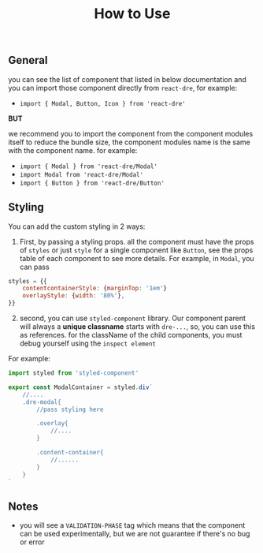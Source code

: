 
<Meta title="Introduction/HowToUse" />

<center>
<h1>How to Use</h1>
</center>
<br/>

## General
you can see the list of component that listed in below documentation and
you can import those component directly from `react-dre`, for example: 
- `import { Modal, Button, Icon } from 'react-dre'`

**BUT**

we recommend you to import the component from the component modules itself to reduce the bundle size, 
the component modules name is the same with the component name.
for example:
- `import { Modal } from 'react-dre/Modal'`
- `import Modal from 'react-dre/Modal'`
- `import { Button } from 'react-dre/Button'`

## Styling
You can add the custom styling in 2 ways:

1) First, by passing a styling props. all the component must have the props of `styles` or just `style` for a single component like `Button`, 
see the props table of each component to see more details. For example, in `Modal`, you can pass 
```javascript
styles = {{
    contentcontainerStyle: {marginTop: '1em'}
    overlayStyle: {width: '80%'},
}}
```

2) second, you can use `styled-component` library. Our component parent will always a **unique classname** starts with `dre-...`,
so, you can use this as references. for the className of the child components, you must debug yourself using the `inspect element`
 
For example:
```javascript
import styled from 'styled-component'

export const ModalContainer = styled.div`
    //....
    .dre-modal{
        //pass styling here

        .overlay{
            //....
        }

        .content-container{
            //......
        }
    }
`
```


## Notes
- you  will see a `VALIDATION-PHASE` tag which means that the component can be used experimentally, but we are not guarantee if there's no bug or error
